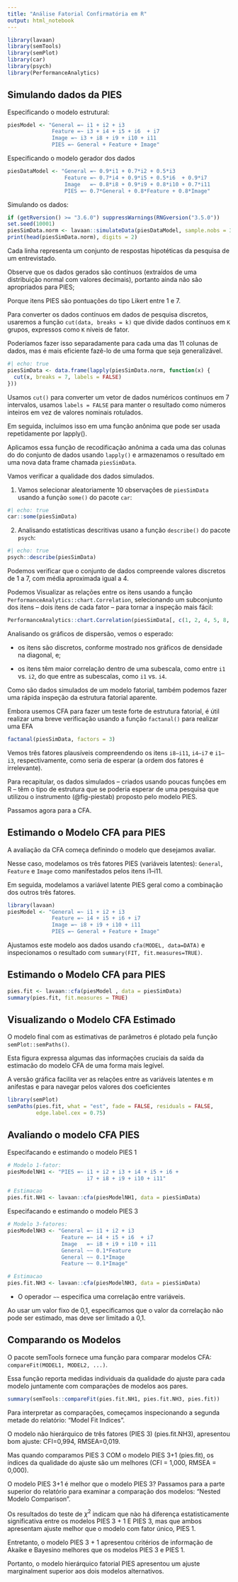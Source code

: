 ```yaml
---
title: "Análise Fatorial Confirmatória em R"
output: html_notebook
---
```


```r
library(lavaan)
library(semTools)
library(semPlot)
library(car)
library(psych)
library(PerformanceAnalytics)
```


## Simulando dados da PIES

Especificando o modelo estrutural:

```r
piesModel <- "General =~ i1 + i2 + i3
              Feature =~ i3 + i4 + i5 + i6  + i7
              Image =~ i3 + i8 + i9 + i10 + i11 
              PIES =~ General + Feature + Image"
```

Especificando o modelo gerador dos dados

```r
piesDataModel <- "General =~ 0.9*i1 + 0.7*i2 + 0.5*i3
                  Feature =~ 0.7*i4 + 0.9*i5 + 0.5*i6  + 0.9*i7
                  Image   =~ 0.8*i8 + 0.9*i9 + 0.8*i10 + 0.7*i11 
                  PIES =~ 0.7*General + 0.8*Feature + 0.8*Image"
```

Simulando os dados:

```r
if (getRversion() >= "3.6.0") suppressWarnings(RNGversion("3.5.0"))
set.seed(10001) 
piesSimData.norm <- lavaan::simulateData(piesDataModel, sample.nobs = 3600)
print(head(piesSimData.norm), digits = 2)
```

Cada linha representa um conjunto de respostas hipotéticas da pesquisa de um entrevistado.

Observe que os dados gerados são contínuos (extraídos de uma distribuição 
normal com valores decimais), portanto ainda não são apropriados para PIES; 

Porque itens PIES são pontuações do tipo Likert entre 1 e 7.

Para converter os dados contínuos em dados de pesquisa discretos, usaremos a 
função `cut(data, breaks = k)` que divide dados contínuos em `K` grupos, 
expressos como `K` níveis de fator.
 
Poderíamos fazer isso separadamente para cada uma das 11 colunas de dados, 
mas é mais eficiente fazê-lo de uma forma que seja generalizável.


```r
#| echo: true 
piesSimData <- data.frame(lapply(piesSimData.norm, function(x) {
  cut(x, breaks = 7, labels = FALSE)
}))
```

Usamos `cut()` para converter um vetor de dados numéricos contínuos em 7 
intervalos, usamos `labels = FALSE` para manter o resultado como números 
inteiros em vez de valores nominais rotulados.

Em seguida, incluímos isso em uma função anônima que pode ser usada 
repetidamente por lapply(). 

Aplicamos essa função de recodificação anônima a cada uma das colunas do 
do conjunto de dados usando `lapply()` e armazenamos o resultado em uma nova 
data frame chamada `piesSimData`.

Vamos verificar a qualidade dos dados simulados.

1. Vamos selecionar aleatoriamente 10 observações de `piesSimData` 
usando a função `some()` do pacote `car`:

```r
#| echo: true 
car::some(piesSimData)
```

2. Analisando estatísticas descritivas usano a função `describe()` do 
pacote `psych`:

```r
#| echo: true 
psych::describe(piesSimData)
```

Podemos verificar que o conjunto de dados compreende valores discretos de 
1 a 7, com média aproximada igual a 4.

Podemos Visualizar as relações entre os itens usando a função 
`PerformanceAnalytics::chart.Correlation`, selecionando um subconjunto dos 
itens – dois itens de cada fator – para tornar a inspeção mais fácil:

```r
PerformanceAnalytics::chart.Correlation(piesSimData[, c(1, 2, 4, 5, 8, 9)])
```

Analisando os gráficos de dispersão, vemos o esperado: 

- os itens são discretos, conforme mostrado nos gráficos de densidade na 
diagonal, e;

- os itens têm maior correlação dentro de uma subescala, como entre 
`i1` vs. `i2`, do que entre as subescalas, como `i1` vs. `i4`.

Como são dados simulados de um modelo fatorial, também podemos fazer uma 
rápida inspeção da estrutura fatorial aparente. 

Embora usemos CFA para fazer um teste forte de estrutura fatorial, é útil 
realizar uma breve verificação usando a função `factanal()` para realizar 
uma EFA

```r
factanal(piesSimData, factors = 3)
```

Vemos três fatores plausíveis compreendendo os itens `i8–i11`, `i4–i7` e 
`i1–i3`, respectivamente, como seria de esperar (a ordem dos fatores é 
irrelevante).

Para recapitular, os dados simulados – criados usando poucas 
funções em R – têm o tipo de estrutura que se poderia esperar de uma 
pesquisa que utilizou o instrumento (@fig-piestab) proposto pelo modelo PIES. 

Passamos agora para a CFA.


## Estimando o Modelo CFA para PIES 

A avaliação da CFA começa definindo o modelo que desejamos avaliar.

Nesse caso, modelamos os três fatores PIES (variáveis latentes): `General`, 
`Feature` e `Image` como manifestados pelos itens i1–i11.

Em seguida, modelamos a variável latente PIES geral como a combinação dos outros três fatores.

```r
library(lavaan)
piesModel <- "General =~ i1 + i2 + i3
              Feature =~ i4 + i5 + i6 + i7
              Image =~ i8 + i9 + i10 + i11 
              PIES =~ General + Feature + Image"
```

Ajustamos este modelo aos dados usando `cfa(MODEL, data=DATA)` e 
inspecionamos o resultado com `summary(FIT, fit.measures=TRUE)`.


## Estimando o Modelo CFA para PIES 

```r
pies.fit <- lavaan::cfa(piesModel , data = piesSimData)
summary(pies.fit, fit.measures = TRUE)
```


## Visualizando o Modelo CFA Estimado {.scrollable}

O modelo final com as estimativas de parâmetros é plotado pela 
função `semPlot::semPaths()`.

Esta figura expressa algumas das informações cruciais
da saída da estimacão do modelo CFA de uma forma mais legível. 

A versão gráfica facilita ver as relações entre as variáveis latentes e m
anifestas e para navegar pelos valores dos coeficientes

```r
library(semPlot)
semPaths(pies.fit, what = "est", fade = FALSE, residuals = FALSE, 
         edge.label.cex = 0.75)
```


## Avaliando o modelo CFA PIES {.scrollable}

Especifacando e estimando o modelo PIES 1

```r
# Modelo 1-fator:
piesModelNH1 <- "PIES =~ i1 + i2 + i3 + i4 + i5 + i6 + 
                         i7 + i8 + i9 + i10 + i11"

# Estimacao
pies.fit.NH1 <- lavaan::cfa(piesModelNH1, data = piesSimData)
```

Especifacando e estimando o modelo PIES 3

```r
# Modelo 3-fatores:
piesModelNH3 <- "General =~ i1 + i2 + i3
                 Feature =~ i4 + i5 + i6  + i7
                 Image   =~ i8 + i9 + i10 + i11
                 General ~~ 0.1*Feature
                 General ~~ 0.1*Image
                 Feature ~~ 0.1*Image"

# Estimacao
pies.fit.NH3 <- lavaan::cfa(piesModelNH3, data = piesSimData)
```

- O operador `∼∼` especifica uma correlação entre variáveis.

Ao usar um valor fixo de 0,1, especificamos que o valor da correlação
não pode ser estimado, mas deve ser limitado a 0,1.


## Comparando os Modelos

O pacote semTools fornece uma função para comparar modelos CFA: `compareFit(MODEL1, MODEL2, ...)`. 

Essa função reporta medidas individuais da qualidade do ajuste para cada 
modelo juntamente com comparações de modelos aos pares. 

```r
summary(semTools::compareFit(pies.fit.NH1, pies.fit.NH3, pies.fit))
```

Para interpretar as comparações, começamos inspecionando a segunda metade do relatório: "Model Fit Indices".

O modelo não hierárquico de três fatores (PIES 3)
(pies.fit.NH3), apresentou bom ajuste: CFI=0,994, RMSEA=0,019. 

Mas quando comparamos PIES 3 COM o modelo PIES 3+1 (pies.fit), os índices da qualidade do ajuste são um melhores (CFI = 1,000, RMSEA = 0,000).

O modelo PIES 3+1 é melhor que o modelo PIES 3? Passamos para a parte 
superior do relatório para examinar a comparação dos modelos: "Nested Modelo 
Comparison".

Os resultados do teste de $\chi^2$ indicam que nào há 
diferença estatisticamente significativa entre os modelos PIES 3 + 1 E 
PIES 3, mas que ambos apresentam ajuste melhor que o modelo com 
fator único, PIES 1. 

Entretanto, o modelo PIES 3 + 1 apresentou critérios de 
informação de Akaike e Bayesino melhores que os modelos PIES 3 e PIES 1.

Portanto, o modelo hierárquico fatorial PIES apresentou um ajuste 
marginalment superior aos dois modelos alternativos.




